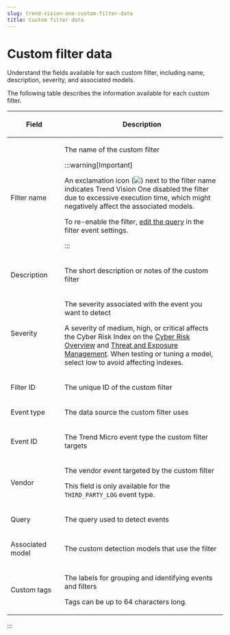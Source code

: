 ```yaml
---
slug: trend-vision-one-custom-filter-data
title: Custom filter data
---
```

# Custom filter data

Understand the fields available for each custom filter, including name, description, severity, and associated models.

The following table describes the information available for each custom filter.

<table>
<colgroup>
<col style="width: 25%" />
<col style="width: 75%" />
</colgroup>
<thead>
<tr>
<th><p>Field</p></th>
<th><p>Description</p></th>
</tr>
</thead>
<tbody>
<tr>
<td><p>Filter name</p></td>
<td><p>The name of the custom filter</p>


:::warning[Important]

<p>An exclamation icon (<img src="./images/disabled=6e5bd66a-4b63-4096-867e-128dce2c0ebf.webp" />) next to the filter name indicates Trend Vision One disabled the filter due to excessive execution time, which might negatively affect the associated models.</p>
<p>To re-enable the filter, <a href="trend-vision-one-creating-custom-filter">edit the query</a> in the filter event settings.</p>


:::

</td>
</tr>
<tr>
<td><p>Description</p></td>
<td><p>The short description or notes of the custom filter</p></td>
</tr>
<tr>
<td><p>Severity</p></td>
<td><p>The severity associated with the event you want to detect</p>
<p>A severity of medium, high, or critical affects the Cyber Risk Index on the <a href="trend-vision-one-executive-dashboard">Cyber Risk Overview</a> and <a href="trend-vision-one-operations-dashboard">Threat and Exposure Management</a>. When testing or tuning a model, select low to avoid affecting indexes.</p></td>
</tr>
<tr>
<td><p>Filter ID</p></td>
<td><p>The unique ID of the custom filter</p></td>
</tr>
<tr>
<td><p>Event type</p></td>
<td><p>The data source the custom filter uses</p></td>
</tr>
<tr>
<td><p>Event ID</p></td>
<td><p>The Trend Micro event type the custom filter targets</p></td>
</tr>
<tr>
<td><p>Vendor</p></td>
<td><p>The vendor event targeted by the custom filter</p>
<p>This field is only available for the <code>THIRD_PARTY_LOG</code> event type.</p></td>
</tr>
<tr>
<td><p>Query</p></td>
<td><p>The query used to detect events</p></td>
</tr>
<tr>
<td><p>Associated model</p></td>
<td><p>The custom detection models that use the filter</p></td>
</tr>
<tr>
<td><p>Custom tags</p></td>
<td><p>The labels for grouping and identifying events and filters</p>
<p>Tags can be up to 64 characters long.</p></td>
</tr>
</tbody>
</table>
:::
